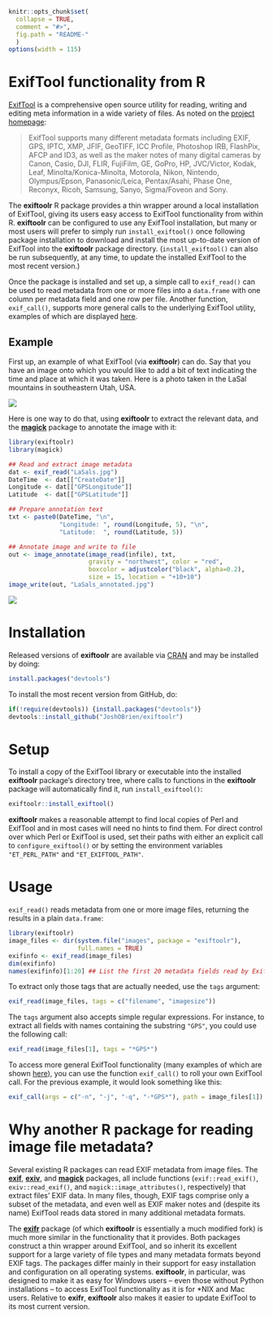<!-- README.md is generated from README.Rmd. Please edit that file -->

```r
knitr::opts_chunk$set(
  collapse = TRUE,
  comment = "#>",
  fig.path = "README-"
  )
options(width = 115)
```

# ExifTool functionality from R

[ExifTool][ExifTool-home] is a comprehensive open source utility for
reading, writing and editing meta information in a wide variety of
files. As noted on the [project homepage][ExifTool-home]:

> ExifTool supports many different metadata formats including EXIF, GPS,
> IPTC, XMP, JFIF, GeoTIFF, ICC Profile, Photoshop IRB, FlashPix, AFCP
> and ID3, as well as the maker notes of many digital cameras by Canon,
> Casio, DJI, FLIR, FujiFilm, GE, GoPro, HP, JVC/Victor, Kodak, Leaf,
> Minolta/Konica-Minolta, Motorola, Nikon, Nintendo, Olympus/Epson,
> Panasonic/Leica, Pentax/Asahi, Phase One, Reconyx, Ricoh, Samsung,
> Sanyo, Sigma/Foveon and Sony.

The **exiftoolr** R package provides a thin wrapper around a local
installation of ExifTool, giving its users easy access to ExifTool
functionality from within R. **exiftoolr** can be configured to use
any ExifTool installation, but many or most users will prefer to
simply run `install_exiftool()` once following package installation to
download and install the most up-to-date version of ExifTool into the
**exiftoolr** package directory. (`install_exiftool()` can also be run
subsequently, at any time, to update the installed ExifTool to the
most recent version.)

Once the package is installed and set up, a simple call to
`exif_read()` can be used to read metadata from one or more files into
a `data.frame` with one column per metadata field and one row per
file. Another function, `exif_call()`, supports more general calls to
the underlying ExifTool utility, examples of which are displayed
[here][ExifTool-examples].

## Example

First up, an example of what ExifTool (via **exiftoolr**) can do. Say
that you have an image onto which you would like to add a bit of text
indicating the time and place at which it was taken. Here is a photo
taken in the LaSal mountains in southeastern Utah, USA.

![](img/LaSals.jpg)

Here is one way to do that, using **exiftoolr** to extract the
relevant data, and the
[**magick**](https://CRAN.R-project.org/package=magick) package to
annotate the image with it:

```r
library(exiftoolr)
library(magick)

## Read and extract image metadata
dat <- exif_read("LaSals.jpg")
DateTime  <- dat[["CreateDate"]]
Longitude <- dat[["GPSLongitude"]]
Latitude  <- dat[["GPSLatitude"]]

## Prepare annotation text
txt <- paste0(DateTime, "\n",
              "Longitude: ", round(Longitude, 5), "\n",
              "Latitude:  ", round(Latitude, 5))

## Annotate image and write to file
out <- image_annotate(image_read(infile), txt,
                      gravity = "northwest", color = "red",
                      boxcolor = adjustcolor("black", alpha=0.2),
                      size = 15, location = "+10+10")
image_write(out, "LaSals_annotated.jpg")
```

![](img/LaSals_annotated.jpg)


# Installation

Released versions of **exiftoolr** are available via
[CRAN](https://cran.r-project.org/) and may be installed by doing:

```r
install.packages("devtools")
```

To install the most recent version from GitHub, do:

```r
if(!require(devtools)) {install.packages("devtools")}
devtools::install_github("JoshOBrien/exiftoolr")
```


# Setup

To install a copy of the ExifTool library or executable into the
installed **exiftoolr** package's directory tree, where calls to
functions in the **exiftoolr** package will automatically find it, run
`install_exiftool()`:

```r
exiftoolr::install_exiftool()
```

**exiftoolr** makes a reasonable attempt to find local copies of Perl
and ExifTool and in most cases will need no hints to find them. For
direct control over which Perl or ExifTool is used, set their paths
with either an explicit call to `configure_exiftool()` or by setting
the environment variables `"ET_PERL_PATH"` and `"ET_EXIFTOOL_PATH"`.


# Usage

`exif_read()` reads metadata from one or more image files, returning
the results in a plain `data.frame`:

```r
library(exiftoolr)
image_files <- dir(system.file("images", package = "exiftoolr"), 
                   full.names = TRUE)
exifinfo <- exif_read(image_files)
dim(exifinfo)
names(exifinfo)[1:20] ## List the first 20 metadata fields read by ExifTool
```

To extract only those tags that are actually needed, use the `tags`
argument:

```r
exif_read(image_files, tags = c("filename", "imagesize"))
```

The `tags` argument also accepts simple regular expressions. For
instance, to extract all fields with names containing the substring
`"GPS"`, you could use the following call:

```r
exif_read(image_files[1], tags = "*GPS*")
```


To access more general ExifTool functionality (many examples of which
are shown
[here](http://owl.phy.queensu.ca/~phil/exiftool/examples.html)), you
can use the function `exif_call()` to roll your own ExifTool call. For
the previous example, it would look something like this:

```r
exif_call(args = c("-n", "-j", "-q", "-*GPS*"), path = image_files[1])
```


# Why another R package for reading image file metadata?

Several existing R packages can read EXIF metadata from image
files. The [**exif**](https://CRAN.R-project.org/package=exif),
[**exiv**](https://github.com/hrbrmstr/exiv), and
[**magick**](https://CRAN.R-project.org/package=magick) packages, all
include functions (`exif::read_exif()`, `exiv::read_exif()`, and
`magick::image_attributes()`, respectively) that extract files' EXIF
data. In many files, though, EXIF tags comprise only a subset of the
metadata, and even well as EXIF maker notes and (despite its name)
ExifTool reads data stored in many additional metadata formats.

The [**exifr**](https://CRAN.R-project.org/package=exifr) package (of
which **exiftoolr** is essentially a much modified fork) is much more
similar in the functionality that it provides. Both packages construct
a thin wrapper around ExifTool, and so inherit its excellent support
for a large variety of file types and many metadata formats beyond
EXIF tags. The packages differ mainly in their support for easy
installation and configuration on all operating
systems. **exiftoolr**, in particular, was designed to make it as easy
for Windows users -- even those without Python installations -- to
access ExifTool functionality as it is for *NIX and Mac
users. Relative to **exifr**, **exiftoolr** also makes it easier to
update ExifTool to its most current version.



[ExifTool-home]: http://www.sno.phy.queensu.ca/%7Ephil/exiftool/
[ExifTool-examples]: http://owl.phy.queensu.ca/~phil/exiftool/examples.html
